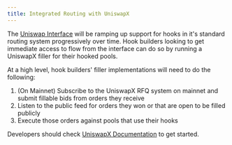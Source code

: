 ```yaml
---
title: Integrated Routing with UniswapX
---
```


The [Uniswap Interface](https://app.uniswap.org) will be ramping up support for hooks in it's standard routing system progressively over time. Hook builders looking to get immediate access to flow from the interface can do so by running a UniswapX filler for their hooked pools. 

At a high level, hook builders' filler implementations will need to do the following: 

1. (On Mainnet) Subscribe to the UniswapX RFQ system on mainnet and submit fillable bids from orders they receive 
2. Listen to the public feed for orders they won or that are open to be filled publicly
3. Execute those orders against pools that use their hooks

Developers should check [UniswapX Documentation](/contracts/uniswapx/overview) to get started. 
